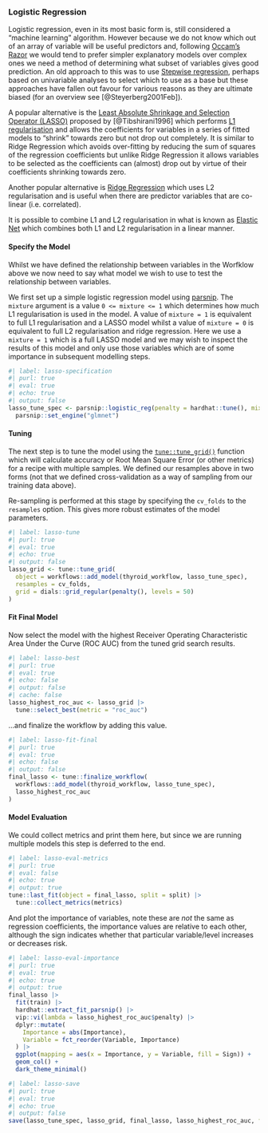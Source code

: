 ### Logistic Regression

Logistic regression, even in its most basic form is, still considered a "machine learning" algorithm. However because we
do not know which out of an array of variable will be useful predictors and, following [Occam's
Razor](https://en.wikipedia.org/wiki/Occam's_razor) we would tend to prefer simpler explanatory models over complex ones
we need a method of determining what subset of variables gives good prediction. An old approach to this was to use
[Stepwise regression](https://en.wikipedia.org/wiki/Stepwise_regression), perhaps based on univariable analyses to
select which to use as a base but these approaches have fallen out favour for various reasons as they are ultimate
biased (for an overview see [@Steyerberg2001Feb]).

A popular alternative is the [Least Absolute Shrinkage and Selection Operator
(LASSO)](https://en.wikipedia.org/wiki/Lasso_(statistics)) proposed by [@Tibshirani1996] which performs [L1
regularisation](https://en.wikipedia.org/wiki/Regularized_least_squares) and allows the coefficients for variables in a
series of fitted models to "shrink" towards zero but not drop out completely. It is similar to Ridge Regression which
avoids over-fitting by reducing the sum of squares of the regression coefficients but unlike Ridge Regression it allows
variables to be selected as the coefficients can (almost) drop out by virtue of their coefficients shrinking towards
zero.

Another popular alternative is [Ridge Regression](https://en.wikipedia.org/wiki/Ridge_regression) which uses L2
regularisation and is useful when there are predictor variables that are co-linear (i.e. correlated).

It is possible to combine L1 and L2 regularisation in what is known as [Elastic
Net](https://en.wikipedia.org/wiki/Elastic_net_regularization) which combines both L1 and L2 regularisation in a linear
manner.


#### Specify the Model

Whilst we have defined the relationship between variables in the Worfklow above we now need to say what model we wish to
use to test the relationship between variables.

We first set up a simple logistic regression model using [parsnip](https://parsnip.tidymodels.org/). The `mixture`
argument is a value `0 <= mixture <= 1` which determines how much L1 regularisation is used in the model. A value of
`mixture = 1` is equivalent to full L1 regularisation and a LASSO model whilst a value of `mixture = 0` is equivalent to
full L2 regularisation and ridge regression. Here we use a `mixture = 1` which is a full LASSO model and we may wish to
inspect the results of this model and only use those variables which are of some importance in subsequent modelling
steps.

```r
#| label: lasso-specification
#| purl: true
#| eval: true
#| echo: true
#| output: false
lasso_tune_spec <- parsnip::logistic_reg(penalty = hardhat::tune(), mixture = 1) |>
  parsnip::set_engine("glmnet")
```

#### Tuning

The next step is to tune the model using the [`tune::tune_grid()`](https://tune.tidymodels.org/reference/tune_grid.html)
function which will calculate accuracy or Root Mean Square Error (or other metrics) for a recipe with multiple
samples. We defined our resamples above in two forms (not that we defined cross-validation as a way of sampling from our
training data above).

Re-sampling is performed at this stage by specifying the `cv_folds` to the `resamples` option. This gives more robust
estimates of the model parameters.

```r
#| label: lasso-tune
#| purl: true
#| eval: true
#| echo: true
#| output: false
lasso_grid <- tune::tune_grid(
  object = workflows::add_model(thyroid_workflow, lasso_tune_spec),
  resamples = cv_folds,
  grid = dials::grid_regular(penalty(), levels = 50)
)
```

#### Fit Final Model

Now select the model with the highest Receiver Operating Characteristic Area Under the Curve (ROC AUC) from the tuned
grid search results.

```r
#| label: lasso-best
#| purl: true
#| eval: true
#| echo: false
#| output: false
#| cache: false
lasso_highest_roc_auc <- lasso_grid |>
  tune::select_best(metric = "roc_auc")
```

...and finalize the workflow by adding this value.

```r
#| label: lasso-fit-final
#| purl: true
#| eval: true
#| echo: false
#| output: false
final_lasso <- tune::finalize_workflow(
  workflows::add_model(thyroid_workflow, lasso_tune_spec),
  lasso_highest_roc_auc
)
```

#### Model Evaluation

We could collect metrics and print them here, but since we are running multiple models this step is deferred to the end.

```r
#| label: lasso-eval-metrics
#| purl: true
#| eval: false
#| echo: true
#| output: true
tune::last_fit(object = final_lasso, split = split) |>
  tune::collect_metrics(metrics)
```

And plot the importance of variables, note these are _not_ the same as regression coefficients, the importance values
are relative to each other, although the sign indicates whether that particular variable/level increases or decreases
risk.

```r
#| label: lasso-eval-importance
#| purl: true
#| eval: true
#| echo: true
#| output: true
final_lasso |>
  fit(train) |>
  hardhat::extract_fit_parsnip() |>
  vip::vi(lambda = lasso_highest_roc_auc$penalty) |>
  dplyr::mutate(
    Importance = abs(Importance),
    Variable = fct_reorder(Variable, Importance)
  ) |>
  ggplot(mapping = aes(x = Importance, y = Variable, fill = Sign)) +
  geom_col() +
  dark_theme_minimal()
```

``` r
#| label: lasso-save
#| purl: true
#| eval: true
#| echo: true
#| output: false
save(lasso_tune_spec, lasso_grid, final_lasso, lasso_highest_roc_auc, file = "data/r/lasso.RData")
```
